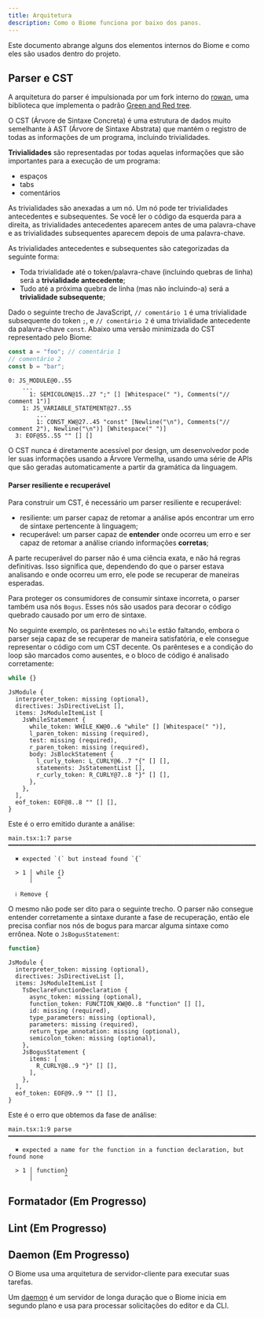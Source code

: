 ```yaml
---
title: Arquitetura
description: Como o Biome funciona por baixo dos panos.
---
```


Este documento abrange alguns dos elementos internos do Biome e como eles são usados dentro do projeto.

## Parser e CST

A arquitetura do parser é impulsionada por um fork interno do [rowan], uma biblioteca
que implementa o padrão [Green and Red tree].

O CST (Árvore de Sintaxe Concreta) é uma estrutura de dados muito semelhante à AST (Árvore de Sintaxe Abstrata) que mantém o registro de todas as informações de um programa, incluindo trivialidades.

**Trivialidades** são representadas por todas aquelas informações que são importantes para a execução de um programa:
- espaços
- tabs
- comentários

As trivialidades são anexadas a um nó. Um nó pode ter trivialidades antecedentes e subsequentes. Se você ler o código da esquerda para a direita, as trivialidades antecedentes aparecem antes de uma palavra-chave e as trivialidades subsequentes aparecem depois de uma palavra-chave.

As trivialidades antecedentes e subsequentes são categorizadas da seguinte forma:
- Toda trivialidade até o token/palavra-chave (incluindo quebras de linha) será a **trivialidade antecedente**;
- Tudo até a próxima quebra de linha (mas não incluindo-a) será a **trivialidade subsequente**;

Dado o seguinte trecho de JavaScript, `// comentário 1` é uma trivialidade subsequente do token `;`, e `// comentário 2` é uma trivialidade antecedente da palavra-chave `const`. Abaixo uma versão minimizada do CST representado pelo Biome:

```js
const a = "foo"; // comentário 1
// comentário 2
const b = "bar";
```

```
0: JS_MODULE@0..55
    ...
      1: SEMICOLON@15..27 ";" [] [Whitespace(" "), Comments("// comment 1")]
    1: JS_VARIABLE_STATEMENT@27..55
        ...
        1: CONST_KW@27..45 "const" [Newline("\n"), Comments("// comment 2"), Newline("\n")] [Whitespace(" ")]
  3: EOF@55..55 "" [] []
```

O CST nunca é diretamente acessível por design, um desenvolvedor pode ler suas informações usando a Árvore Vermelha, usando uma série de APIs que são geradas automaticamente a partir da gramática da linguagem.


#### Parser resiliente e recuperável

Para construir um CST, é necessário um parser resiliente e recuperável:
- resiliente: um parser capaz de retomar a análise após encontrar um erro de sintaxe pertencente à linguagem;
- recuperável: um parser capaz de **entender** onde ocorreu um erro e ser capaz de retomar a análise criando informações **corretas**;

A parte recuperável do parser não é uma ciência exata, e não há regras definitivas. Isso significa que, dependendo do que o parser estava analisando e onde ocorreu um erro, ele pode se recuperar de maneiras esperadas.

Para proteger os consumidores de consumir sintaxe incorreta, o parser também usa nós `Bogus`. Esses nós são usados para decorar o código quebrado causado por um erro de sintaxe.

No seguinte exemplo, os parênteses no `while` estão faltando, embora o parser seja capaz de se recuperar de maneira satisfatória, e ele consegue representar o código com um CST decente. Os parênteses e a condição do loop são marcados como ausentes, e o bloco de código é analisado corretamente:

```js
while {}
```

```
JsModule {
  interpreter_token: missing (optional),
  directives: JsDirectiveList [],
  items: JsModuleItemList [
    JsWhileStatement {
      while_token: WHILE_KW@0..6 "while" [] [Whitespace(" ")],
      l_paren_token: missing (required),
      test: missing (required),
      r_paren_token: missing (required),
      body: JsBlockStatement {
        l_curly_token: L_CURLY@6..7 "{" [] [],
        statements: JsStatementList [],
        r_curly_token: R_CURLY@7..8 "}" [] [],
      },
    },
  ],
  eof_token: EOF@8..8 "" [] [],
}
```

Este é o erro emitido durante a análise:

```
main.tsx:1:7 parse ━━━━━━━━━━━━━━━━━━━━━━━━━━━━━━━━━━━━━━━━━━━━━━━━━━━━━━━━━━━━━━━━━━━━━━━━━━━━━━━━━

  ✖ expected `(` but instead found `{`

  > 1 │ while {}
      │       ^

  ℹ Remove {
```

O mesmo não pode ser dito para o seguinte trecho. O parser não consegue entender corretamente a sintaxe durante a fase de recuperação, então ele precisa confiar nos nós de bogus para marcar alguma sintaxe como errônea. Note o `JsBogusStatement`:

```js
function}
```

```
JsModule {
  interpreter_token: missing (optional),
  directives: JsDirectiveList [],
  items: JsModuleItemList [
    TsDeclareFunctionDeclaration {
      async_token: missing (optional),
      function_token: FUNCTION_KW@0..8 "function" [] [],
      id: missing (required),
      type_parameters: missing (optional),
      parameters: missing (required),
      return_type_annotation: missing (optional),
      semicolon_token: missing (optional),
    },
    JsBogusStatement {
      items: [
        R_CURLY@8..9 "}" [] [],
      ],
    },
  ],
  eof_token: EOF@9..9 "" [] [],
}
```

Este é o erro que obtemos da fase de análise:

```
main.tsx:1:9 parse ━━━━━━━━━━━━━━━━━━━━━━━━━━━━━━━━━━━━━━━━━━━━━━━━━━━━━━━━━━━━━━━━━━━━━━━━━━━━━━━━━

  ✖ expected a name for the function in a function declaration, but found none

  > 1 │ function}
      │         ^
```

## Formatador (Em Progresso)

## Lint (Em Progresso)

## Daemon (Em Progresso)

O Biome usa uma arquitetura de servidor-cliente para executar suas tarefas.

Um [daemon] é um servidor de longa duração
que o Biome inicia em segundo plano e usa para processar solicitações do editor e da CLI.


[rowan]: https://github.com/rust-analyzer/rowan
[Green and Red tree]: https://learn.microsoft.com/en-us/archive/blogs/ericlippert/persistence-facades-and-roslyns-red-green-trees
[daemon]: https://pt.wikipedia.org/wiki/Daemon_(computa%C3%A7%C3%A3o)
